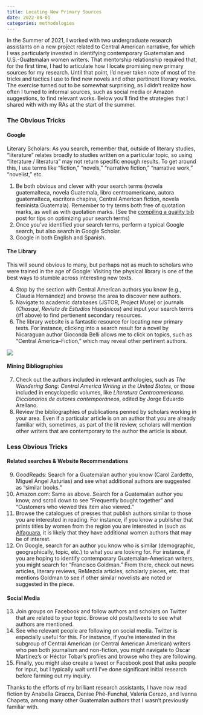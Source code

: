 ```yaml
---
title: Locating New Primary Sources
date: 2022-08-01
categories: methodologies
---
```



In the Summer of 2021, I worked with two undergraduate research assistants on a new project related to Central American narrative, for which I was particularly invested in identifying contemporary Guatemalan and U.S.-Guatemalan women writers. That mentorship relationship required that, for the first time, I had to articulate how I locate promising new primary sources for my research. Until that point, I'd never taken note of most of the tricks and tactics I use to find new novels and other pertinent literary works. The exercise turned out to be somewhat surprising, as I didn't realize how often I turned to informal sources, such as social media or Amazon suggestions, to find relevant works. Below you'll find the strategies that I shared with with my RAs at the start of the summer.

### The Obvious Tricks
#### Google
Literary Scholars: As you search, remember that, outside of literary studies, "literature" relates broadly to studies written on a particular topic, so using "literature / literatura" may not return specific enough results. To get around this, I use terms like "fiction," "novels," "narrative fiction," "narrative work," "novelist," etc.

1. Be both obvious and clever with your search terms (novela guatemalteca, novela Guatemala, libro centroamericano, autora guatemalteca, escritora chapina, Central American fiction, novela feminista Guatemala). Remember to try terms both free of quotation marks, as well as with quotation marks. (See the [compiling a quality bib](https://tamaraleemitchell.github.io/2020/08/02/compiling-bib.html) post for tips on optimizing your search terms)
2. Once you've identified your search terms, perform a typical Google search, but also search in Google Scholar.
3. Google in both English and Spanish.

#### The Library
This will sound obvious to many, but perhaps not as much to scholars who were trained in the age of Google: Visiting the physical library is one of the best ways to stumble across interesting new texts. 

4. Stop by the section with Central American authors you know (e.g., Claudia Hernández) and browse the area to discover new authors.
5. Navigate to academic databases (JSTOR, Project Muse) or journals (_Chasqui_, _Revista de Estudios Hispánicos_) and input your search terms (#1 above) to find pertienent secondary resources.
6. The library website is a fantastic resource for locating new primary texts. For instance, clicking into a search result for a novel by Nicaraguan author Gioconda Belli allows me to click on topics, such as "Central America--Fiction," which may reveal other pertinent authors.

![](/assets/images/Belli_Library-search.jpg)

#### Mining Bibliographies
7. Check out the authors included in relevant anthologies, such as _The Wandering Song: Central America Writing in the United States_, or those included in encyclopedic volumes, like _Literatura Centroamericana. Diccionarios de autores contemporáneos_, edited by Jorge Eduardo Arellano.
8. Review the bibliographies of publications penned by scholars working in your area. Even if a particular article is on an author that you are already familiar with, sometimes, as part of the lit review, scholars will mention other writers that are contemporary to the author the article is about.

### Less Obvious Tricks
#### Related searches & Website Recommendations
9. GoodReads: Search for a Guatemalan author you know (Carol Zardetto, Miguel Ángel Asturias) and see what additional authors are suggested as "similar books."
10. Amazon.com: Same as above. Search for a Guatemalan author you know, and scroll down to see "Frequently bought together" and "Customers who viewed this item also viewed." 
11. Browse the catalogues of presses that publish authors similar to those you are interested in reading. For instance, if you know a publisher that prints titles by women from the region you are interested in (such as [Alfaguara](https://www.no-ficcion.com/project/existen-las-novelistas-guatemaltecas), it is likely that they have additional women authors that may be of interest. 
12. On Google, search for an author you know who is similar (demographic, geographically, topic, etc.) to what you are looking for. For instance, if you are hoping to identify contemporary Guatemalan-American writers, you might search for "Francisco Goldman." From there, check out news articles, literary reviews, ReMezcla articles, scholarly pieces, etc. that mentions Goldman to see if other similar novelists are noted or suggested in the piece.

#### Social Media
13. Join groups on Facebook and follow authors and scholars on Twitter that are related to your topic. Browse old posts/tweets to see what authors are mentioned. 
14. See who relevant people are following on social media. Twitter is especially useful for this. For instance, if you're interested in the subgroup of Central American (or Central American American) writers who pen both journalism and non-fiction, you might navigate to Óscar Martínez's or Héctor Tobar's profiles and browse who they are following.
15. Finally, you might also create a tweet or Facebook post that asks people for input, but I typically wait until I've done significant initial research before farming out my inquiry.

Thanks to the efforts of my brilliant research assistants, I have now read fiction by Anabella Giracca, Denise Phé-Funchal, Valeria Cerezo, and Ivanna Chapeta, among many other Guatemalan authors that I wasn't previously familiar with.
